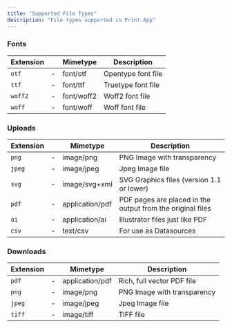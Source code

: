 ```yaml
---
title: "Supported File Types"
description: "File types supported in Print.App"
---
```


### Fonts

| Extension   |     | Mimetype          | Description        |
| --------    | ----| ----              |------------        |
| `otf`       | -   |  font/otf         | Opentype font file |
| `ttf`       | -   |  font/ttf         | Truetype font file |
| `woff2`     | -   | font/woff2        | Woff2 font file |
| `woff`      | -   | font/woff         | Woff font file |

### Uploads

| Extension   |     | Mimetype          | Description        |
| --------    | ----| ----              |------------        |
| `png`       | -   |  image/png         | PNG Image with transparency |
| `jpeg`     | -   | image/jpeg        | Jpeg Image file |
| `svg`     | -   | image/svg+xml        | SVG Graphics files (version 1.1 or lower) |
| `pdf`       | -   |  application/pdf         | PDF pages are placed in the output from the original files |
| `ai`       | -   |  application/ai         | Illustrator files just like PDF |
| `csv`       | -   |  text/csv         | For use as Datasources |

### Downloads

| Extension   |     | Mimetype          | Description        |
| --------    | ----| ----              |------------        |
| `pdf`       | -   |  application/pdf         | Rich, full vector PDF file |
| `png`       | -   |  image/png         | PNG Image with transparency |
| `jpeg`     | -   | image/jpeg        | Jpeg Image file |
| `tiff`      | -   | image/tiff         | TIFF file |
